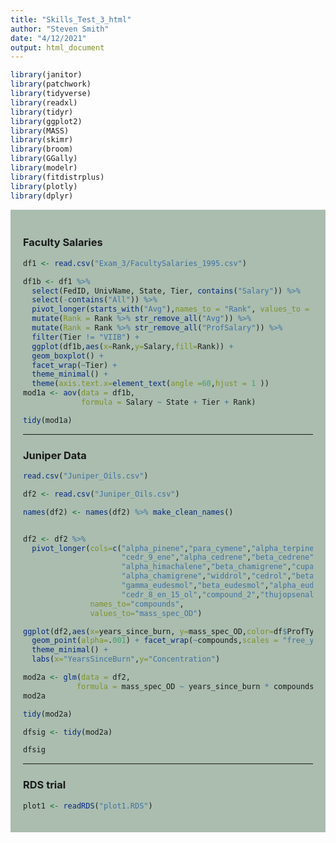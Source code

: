 ```yaml
---
title: "Skills_Test_3_html"
author: "Steven Smith"
date: "4/12/2021"
output: html_document
---
```


```r
library(janitor)
library(patchwork)
library(tidyverse)
library(readxl)
library(tidyr)
library(ggplot2)
library(MASS)
library(skimr)
library(broom)
library(GGally)
library(modelr)
library(fitdistrplus)
library(plotly)
library(dplyr)

```

<style type="text/css">
.main-container {
  max-width:1800px;
  margin-left: auto;
  margin-right; auto;
}
</style>

<style>
div.gray { background-color:#aabdaf; border-radius: Spx; padding: 20px;}
</style>
<div class = "gray">

### Faculty Salaries

```r
df1 <- read.csv("Exam_3/FacultySalaries_1995.csv")

df1b <- df1 %>% 
  select(FedID, UnivName, State, Tier, contains("Salary")) %>% 
  select(-contains("All")) %>% 
  pivot_longer(starts_with("Avg"),names_to = "Rank", values_to = "Salary") %>% 
  mutate(Rank = Rank %>% str_remove_all("Avg")) %>% 
  mutate(Rank = Rank %>% str_remove_all("ProfSalary")) %>% 
  filter(Tier != "VIIB") +
  ggplot(df1b,aes(x=Rank,y=Salary,fill=Rank)) +
  geom_boxplot() +
  facet_wrap(~Tier) +
  theme_minimal() +
  theme(axis.text.x=element_text(angle =60,hjust = 1 ))
mod1a <- aov(data = df1b,
             formula = Salary ~ State + Tier + Rank)

tidy(mod1a)
```
___
### Juniper Data

```r
read.csv("Juniper_Oils.csv")

df2 <- read.csv("Juniper_Oils.csv")

names(df2) <- names(df2) %>% make_clean_names()


df2 <- df2 %>% 
  pivot_longer(cols=c("alpha_pinene","para_cymene","alpha_terpineol",
                      "cedr_9_ene","alpha_cedrene","beta_cedrene","cis_thujopsene",
                      "alpha_himachalene","beta_chamigrene","cuparene","compound_1",
                      "alpha_chamigrene","widdrol","cedrol","beta_acorenol","alpha_acorenol",
                      "gamma_eudesmol","beta_eudesmol","alpha_eudesmol","cedr_8_en_13_ol",
                      "cedr_8_en_15_ol","compound_2","thujopsenal"),
               names_to="compounds",
               values_to="mass_spec_OD")

ggplot(df2,aes(x=years_since_burn, y=mass_spec_OD,color=df$ProfType)) +
  geom_point(alpha=.001) + facet_wrap(~compounds,scales = "free_y") + geom_smooth() + 
  theme_minimal() +
  labs(x="YearsSinceBurn",y="Concentration")

mod2a <- glm(data = df2,
            formula = mass_spec_OD ~ years_since_burn * compounds)
mod2a

tidy(mod2a)

dfsig <- tidy(mod2a)

dfsig

```
___

### RDS trial
```r
plot1 <- readRDS("plot1.RDS")
```